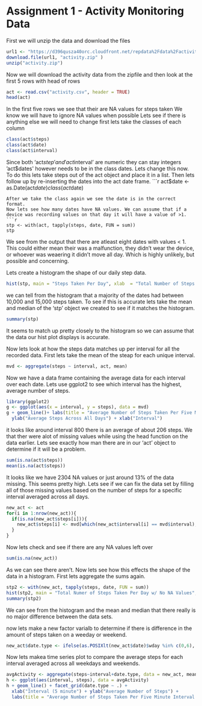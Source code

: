 Assignment 1 - Activity Monitoring Data
=======================================

First we will unzip the data and download the files
```r
url1 <- "https://d396qusza40orc.cloudfront.net/repdata%2Fdata%2Factivity.zip"
download.file(url1, "activity.zip" )
unzip("activity.zip")
```
Now we will download the activity data from the zipfile 
and then look at the first 5 rows with head of rows
```r
act <- read.csv("activity.csv", header = TRUE)
head(act)
```
In the first five rows we see that their are NA values for steps taken
We know we will have to ignore NA values when possible
Lets see if there is anything else we will need to change
first lets take the classes of each column
```r
class(act$steps)
class(act$date)
class(act$interval)
```
Since both 'act$step' and 'act$interval' are numeric they can stay integers
'act$dates' however needs to be in the class dates. Lets change this now.
To do this lets take steps out of the act object and place it in a list.
Then lets follow up by re-inserting the dates into the act date frame.
```r
act$date <- as.Date(act$date)
class(act$date)
```
After we take the class again we see the date is in the correct format.
Now lets see how many dates have NA values. We can assume that if a 
device was recording values on that day it will have a value of >1. 
```r
stp <- with(act, tapply(steps, date, FUN = sum))
stp
```
We see from the output that there are atleast eight dates with values < 1.
This could either mean their was a malfunction, they didn't wear the device, or 
whoever was weaering it didn't move all day. Which is highly unlikely, but possible and concerning. 

Lets create a histogram the shape of our daily step data.
```r
hist(stp, main = "Steps Taken Per Day", xlab  = "Total Number of Steps Per Day", col = "red")
```



we can tell from the histogram that a majority of the dates had between 10,000 and 15,000
steps taken. To see if this is accurate lets take the mean and median of the 'stp' object
we created to see if it matches the histogram. 
```r
summary(stp)
```

It seems to match up pretty closely to the histogram so we can assume that the data our hist plot displays is accurate.
 
Now lets look at how the steps data matches up per interval for all the recorded data.
First lets take the mean of the steap for each unique interval.
```r
mvd <- aggregate(steps ~ interval, act, mean)
```
Now we have a data frame containing the average data for each interval over each date.
Lets use ggplot2 to see which interval has the highest, average number of steps.
```r
library(ggplot2)
g <- ggplot(aes(x = interval, y = steps), data = mvd)
g + geom_line()+ labs(title = "Average Number of Steps Taken Per Five Minute Interval") +
  ylab("Average Steps Across All Days") + xlab("Interval")
```

it looks like around interval 800 there is an average of about 206 steps.
We that ther were alot of missing values while using the head function on the data earlier.
Lets see exactly how man there are in our 'act' object to determine if it will be a problem.
```r
sum(is.na(act$steps))
mean(is.na(act$steps))
```
It looks like we have 2304 NA values or just around 13% of the data missing.
This seems pretty high. Lets see if we can fix the data set by filling all of those missing values based on the number of steps for a specific interval averaged across all days.
```r
new_act <- act
for(i in 1:nrow(new_act)){
  if(is.na(new_act$steps[i])){
    new_act$steps[i] <- mvd[which(new_act$interval[i] == mvd$interval), ]$steps
  }
}
```
Now lets check and see if there are any NA values left over
```r
sum(is.na(new_act))
```
As we can see there aren't.
Now lets see how this effects the shape of the data in a histogram. 
First lets aggregate the sums again.
```r
stp2 <- with(new_act, tapply(steps, date, FUN = sum))
hist(stp2, main = "Total Numer of Steps Taken Per Day w/ No NA Values", col = "blue")
summary(stp2)
```
We can see from the histogram and the mean and median that there really is no major difference between the data sets.

now lets make a new factor varialb to determine if there is difference in the amount of steps taken on a weeday or weekend.
```r
new_act$date.type <- ifelse(as.POSIXlt(new_act$date)$wday %in% c(0,6), "weekend", "weekday")
```
Now lets makea time series plot to compare the average steps for each interval averaged across all weekdays and weekends.
```r
avgActivity <- aggregate(steps~interval+date.type, data = new_act, mean)
h <- ggplot(aes(interval, steps), data = avgActivity)
h + geom_line() + facet_grid(date.type ~ .) + 
  xlab("Interval (5 minute") + ylab("Average Number of Steps") + 
  labs(title = "Average Number of Steps Taken Per Five Minute Interval w/ Data Type")
```
